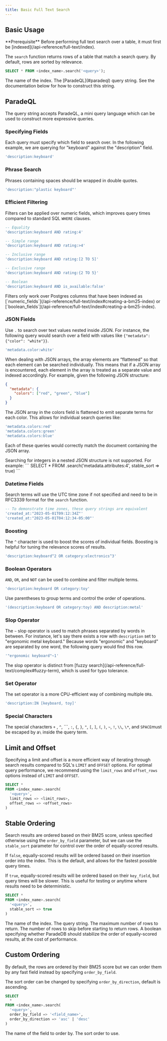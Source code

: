 ```yaml
---
title: Basic Full Text Search
---
```


## Basic Usage

<Note>
  **Prerequisite** Before performing full text search over a table, it must
  first be [indexed](/api-reference/full-text/index).
</Note>

The `search` function returns rows of a table that match a search query. By default, rows are sorted by relevance.

```sql
SELECT * FROM <index_name>.search('<query>');
```

<ParamField body="index_name" required>
  The name of the index.
</ParamField>
<ParamField body="query" required>
  The [ParadeQL](#paradeql) query string. See the documentation below for how to
  construct this string.
</ParamField>

## ParadeQL

The query string accepts ParadeQL, a mini query language which can be used to construct more expressive queries.

### Specifying Fields

Each query must specify which field to search over. In the following example, we are querying for
"keyboard" against the "description" field.

```sql
'description:keyboard'
```

### Phrase Search

Phrases containing spaces should be wrapped in double quotes.

```sql
'description:"plastic keyboard"'
```

### Efficient Filtering

Filters can be applied over numeric fields, which improves query times compared to standard SQL `WHERE` clauses.

```sql
-- Equality
'description:keyboard AND rating:4'

-- Simple range
'description:keyboard AND rating:>4'

-- Inclusive range
'description:keyboard AND rating:[2 TO 5]'

-- Exclusive range
'description:keyboard AND rating:{2 TO 5}'

-- Boolean
'description:keyboard AND is_available:false'
```

<Note>
  Filters only work over Postgres columns that have been indexed as
  [`numeric_fields`](/api-reference/full-text/index#creating-a-bm25-index) or
  [`boolean_fields`](/api-reference/full-text/index#creating-a-bm25-index).
</Note>

### JSON Fields

Use `.` to search over text values nested inside JSON. For instance, the following query would search over a field with values like `{"metadata": {"color": "white"}}`.

```sql
'metadata.color:white'
```

When dealing with JSON arrays, the array elements are “flattened” so that each element can be searched individually. This means that if a JSON array is encountered, each element in the array is treated as a separate value and indexed accordingly. For example, given the following JSON structure:

```json
{
  "metadata": {
    "colors": ["red", "green", "blue"]
  }
}
```

The JSON array in the colors field is flattened to emit separate terms for each color. This allows for individual search queries like:

```sql
'metadata.colors:red'
'metadata.colors:green'
'metadata.colors:blue'
```

Each of these queries would correctly match the document containing the JSON array.

<Note>
  Searching for integers in a nested JSON structure is not supported. For example:
  ```
  SELECT * FROM <index_name>.search('metadata.attributes:4', stable_sort => true)
  ```
</Note>

### Datetime Fields

Search terms will use the UTC time zone if not specified and need to be in RFC3339 format for the `search` function.

```sql
-- To demonstrate time zones, these query strings are equivalent
'created_at:"2023-05-01T09:12:34Z"'
'created_at:"2023-05-01T04:12:34-05:00"'
```

### Boosting

The `^` character is used to boost the scores of individual fields. Boosting is helpful for tuning
the relevance scores of results.

```sql
'description:keyboard^2 OR category:electronics^3'
```

### Boolean Operators

`AND`, `OR`, and `NOT` can be used to combine and filter multiple terms.

```sql
'description:keyboard OR category:toy'
```

Use parentheses to group terms and control the order of operations.

```sql
'(description:keyboard OR category:toy) AND description:metal'
```

### Slop Operator

The `~` slop operator is used to match phrases separated by words in between. For instance, let's say
there exists a row with `description` set to "ergonomic metal keyboard." Because words "ergonomic" and "keyboard"
are separated by one word, the following query would find this row.

```sql
'"ergonomic keyboard"~1'
```

<Note>
  The slop operator is distinct from [fuzzy
  search](/api-reference/full-text/complex#fuzzy-term), which is used for typo
  tolerance.
</Note>

### Set Operator

The set operator is a more CPU-efficient way of combining multiple `OR`s.

```sql
'description:IN [keyboard, toy]'
```

### Special Characters

The special characters `+` , `^`, ```, `:`, `{`, `}`, `"`, `[`, `]`, `(`, `)`, `~`, `!`, `\\`, `\*`, and `SPACE`must be escaped by a`\` inside the query term.

## Limit and Offset

Specifying a limit and offset is a more efficient way of iterating through search results compared to
SQL's `LIMIT` and `OFFSET` options. For optimal query performance, we recommend using the `limit_rows` and
`offset_rows` options instead of `LIMIT` and `OFFSET`.

```sql
SELECT *
FROM <index_name>.search(
  '<query>',
  limit_rows => <limit_rows>,
  offset_rows => <offset_rows>
)
```

## Stable Ordering

Search results are ordered based on their BM25 score, unless specified otherwise using the `order_by_field` parameter, but we can use the `stable_sort`
parameter for control over the order of equally-scored results.

If `false`, equally-scored results will be ordered based on their insertion order into the index.
This is the default, and allows for the fastest possible query times.

If `true`, equally-scored results will be ordered based on their `key_field`, but query times will be slower.
This is useful for testing or anytime where results need to be deterministic.

```sql
SELECT *
FROM <index_name>.search(
  '<query>',
  stable_sort => true
)
```

<ParamField body="index_name" required>
  The name of the index.
</ParamField>
<ParamField body="query" required>
  The query string.
</ParamField>
<ParamField body="limit_rows">The maximum number of rows to return.</ParamField>
<ParamField body="offset_rows">
  The number of rows to skip before starting to return rows.
</ParamField>
<ParamField body="stable_sort" default={false}>
  A boolean specifying whether ParadeDB should stabilize the order of
  equally-scored results, at the cost of performance.
</ParamField>

## Custom Ordering

By default, the rows are ordered by their BM25 score but we can order them by any fast field instead by specifying `order_by_field`.

The sort order can be changed by specifying `order_by_direction`, default is ascending.

```sql
SELECT
  *
FROM <index_name>.search(
  '<query>',
  order_by_field => '<field_name>',
  order_by_direction => 'asc' | 'desc'
)
```

<ParamField body="order_by_field">
  The name of the field to order by.
</ParamField>
<ParamField body="order_by_direction" default={"asc"}>
  The sort order to use.
</ParamField>
